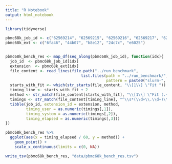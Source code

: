 ```yaml
---
title: "R Notebook"
output: html_notebook
---
```







```r
library(tidyverse)

```




```r
pbmc68k_job_id <- c("62569214", "62569215", "62569216", "62569217", "62569218")
pbmc68k_ext <- c("6fa46", "44b07", "b8e12", "24c7c", "e6025")


pbmc68k_bench_res <- map_df(seq_along(pbmc68k_job_id), function(idx){
  job_id  <- pbmc68k_job_id[idx]
  extension  <- pbmc68k_ext[idx]
  file_content <- read_lines(file.path("../run_benchmark", 
                                 list.files(path = "../run_benchmark/", 
                                            pattern = paste0("slurm-", job_id, "-.*.out"))))
  starts_with_fit <- which(str_starts(file_content, "\\[1\\] \"Fit "))
  timing_line <- starts_with_fit + 2
  method <- str_match(file_content[starts_with_fit], "\\[1\\] \"Fit (.+)\"")[,2]
  timings <- str_match(file_content[timing_line], "^\\s*(\\d+\\.\\d+)\\s+(\\d+\\.\\d+)\\s+(\\d+\\.\\d+)\\s*$")[,2:4]
  tibble(job_id, extension_id = extension, method, 
         timing_user = as.numeric(timings[,1]),
         timing_system = as.numeric(timings[,2]),
         timing_elapsed = as.numeric(timings[,3]))
})

pbmc68k_bench_res %>%
  ggplot(aes(x = timing_elapsed / 60, y = method)) +
    geom_point() +
    scale_x_continuous(limits = c(0, NA))

write_tsv(pbmc68k_bench_res, "data/pbmc68k_bench_res.tsv")

```




